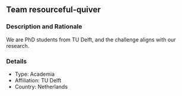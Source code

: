 ## Team resourceful-quiver

### Description and Rationale
We are PhD students from TU Delft, and the challenge aligns with our research.

### Details

* Type: Academia
* Affiliation: TU Delft
* Country: Netherlands

